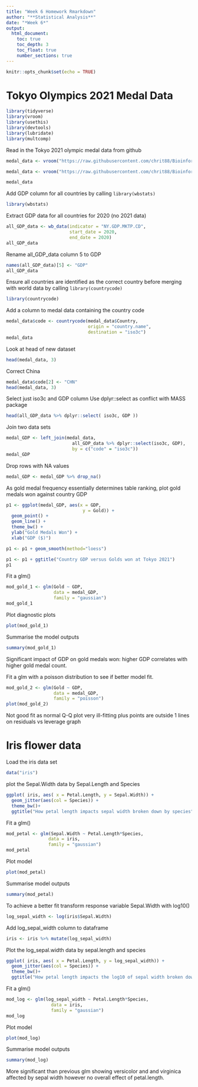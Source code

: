 ```yaml
---
title: "Week 6 Homework Rmarkdown"
author: "**Statistical Analysis**"
date: "*Week 6*"
output: 
  html_document:
    toc: true
    toc_depth: 3
    toc_float: true    
    number_sections: true
---
```


```r
knitr::opts_chunk$set(echo = TRUE)
```

# Tokyo Olympics 2021 Medal Data
```r
library(tidyverse)
library(vroom)
library(usethis)
library(devtools)
library(lubridate)
library(multcomp)
```


Read in the Tokyo 2021 olympic medal data from github
```r
medal_data <- vroom("https://raw.githubusercontent.com/chrit88/Bioinformatics_data/master/Workshop%205/Tokyo%202021%20medals.csv")
```
```r
medal_data <- vroom("https://raw.githubusercontent.com/chrit88/Bioinformatics_data/master/Workshop%205/Tokyo%202021%20medals.csv")
```

```r
medal_data
```

Add GDP column for all countries by calling `library(wbstats)`
```r
library(wbstats)
```
Extract GDP data for all countries for 2020 (no 2021 data)
```r
all_GDP_data <- wb_data(indicator = "NY.GDP.MKTP.CD",
                        start_date = 2020,
                        end_date = 2020)
all_GDP_data
```
Rename all_GDP_data column 5 to GDP
```r
names(all_GDP_data)[5] <- "GDP"
all_GDP_data
```
Ensure all countries are identified as the correct country before merging with world data by calling `library(countrycode)`
```r
library(countrycode) 
```
Add a column to medal data containing the country code
```r
medal_data$code <- countrycode(medal_data$Country, 
                               origin = "country.name",
                               destination = "iso3c")
medal_data
```
Look at head of new dataset
```r
head(medal_data, 3)
```
Correct China
```r
medal_data$code[2] <- "CHN"
head(medal_data, 3)
```
Select just iso3c and GDP column
Use dplyr::select as conflict with MASS package
```r
head(all_GDP_data %>% dplyr::select( iso3c, GDP ))
```
Join two data sets 
```r
medal_GDP <- left_join(medal_data, 
                         all_GDP_data %>% dplyr::select(iso3c, GDP),
                         by = c("code" = "iso3c"))
medal_GDP
```
Drop rows with NA values
```r
medal_GDP <- medal_GDP %>% drop_na()
```
As gold medal frequency essentially determines table ranking, plot gold medals won against country GDP
```r
p1 <- ggplot(medal_GDP, aes(x = GDP,
                             y = Gold)) +
  geom_point() +
  geom_line() +
  theme_bw() +
  ylab("Gold Medals Won") +
  xlab("GDP ($)")

p1 <- p1 + geom_smooth(method="loess")

p1 <- p1 + ggtitle("Country GDP versus Golds won at Tokyo 2021")
p1
```
Fit a glm()
```r
mod_gold_1 <- glm(Gold ~ GDP,
                  data = medal_GDP,
                  family = "gaussian")
mod_gold_1
```
Plot diagnostic plots
```r
plot(mod_gold_1)
```
Summarise the model outputs 
```r
summary(mod_gold_1)
```
Significant impact of GDP on gold medals won: higher GDP correlates with higher gold medal count.


Fit a glm with a poisson distribution to see if better model fit.
```r
mod_gold_2 <- glm(Gold ~ GDP,
                  data = medal_GDP,
                  family = "poisson")
plot(mod_gold_2)
```

Not good fit as normal Q-Q plot very ill-fitting plus points are outside 1 lines on residuals vs leverage graph

# Iris flower data

Load the iris data set
```r
data("iris")
```
plot the Sepal.Width data by Sepal.Length and Species 
```r
ggplot( iris, aes( x = Petal.Length, y = Sepal.Width)) +
  geom_jitter(aes(col = Species)) +
  theme_bw()+
  ggtitle("How petal length impacts sepal width broken down by species")
```
Fit a glm()
```r
mod_petal <- glm(Sepal.Width ~ Petal.Length*Species,
                data = iris,
                family = "gaussian")
mod_petal
```
Plot model
```r
plot(mod_petal)
```

Summarise model outputs
```r
summary(mod_petal)
```
To achieve a better fit transform response variable Sepal.Width with log10()
```r
log_sepal_width <- log(iris$Sepal.Width)
```

Add log_sepal_width column to dataframe
```r
iris <- iris %>% mutate(log_sepal_width)
```
Plot the log_sepal.width data by sepal.length and species 
```r
ggplot( iris, aes( x = Petal.Length, y = log_sepal_width)) +
  geom_jitter(aes(col = Species)) +
  theme_bw()+
  ggtitle("How petal length impacts the log10 of sepal width broken down by species")

```
Fit a glm()
```r
mod_log <- glm(log_sepal_width ~ Petal.Length*Species,
                 data = iris,
                 family = "gaussian")
mod_log
```
Plot model
```r
plot(mod_log)
```

Summarise model outputs
```r
summary(mod_log)
```
More significant than previous glm showing versicolor and and virginica affected by sepal width however no overall effect of petal.length.









